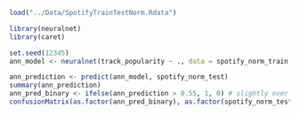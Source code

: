 ```r
load("../Data/SpotifyTrainTestNorm.Rdata")
```

```r
library(neuralnet)
library(caret)
```

```r
set.seed(12345)
ann_model <- neuralnet(track_popularity ~ ., data = spotify_norm_train, lifesign = "full")

ann_prediction <- predict(ann_model, spotify_norm_test)
summary(ann_prediction)
ann_pred_binary <- ifelse(ann_prediction > 0.55, 1, 0) # slightly over median = 0.5426
confusionMatrix(as.factor(ann_pred_binary), as.factor(spotify_norm_test$track_popularity), positive = "1")
```

